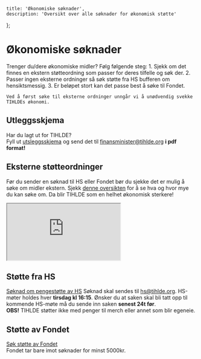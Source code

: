     title: 'Økonomiske søknader',
    description: 'Oversikt over alle søknader for økonomisk støtte'
};

# Økonomiske søknader

<Note>
    Trenger du/dere økonomiske midler? Følg følgende steg:
    1. Sjekk om det finnes en ekstern støtteordning som passer for deres tilfelle og søk der.
    2. Passer ingen eksterne ordninger så søk støtte fra HS bufferen om hensiktsmessig.
    3. Er beløpet stort kan det passe best å søke til Fondet.
    
    Ved å først søke til eksterne ordninger unngår vi å unødvendig svekke TIHLDEs økonomi.
</Note>

## Utleggsskjema
Har du lagt ut for TIHLDE?\
Fyll ut [utsleggsskjema](https://docs.google.com/document/d/153NDdTfvEbA5WSH6OhFP1TFGO1m8s0As/edit?usp=sharing&ouid=107106316927836150973&rtpof=true&sd=true) og send det til [finansminister@tihlde.org](mailto:finansminister@tihlde.org) **i pdf format!**

## Eksterne støtteordninger
Før du sender en søknad til HS eller Fondet bør du sjekke det er mulig å søke om midler ekstern.
Sjekk [denne oversikten](https://docs.google.com/spreadsheets/d/1si11uLTWA77aARL0wUNvMSbc4ElL66ZkrvXRQJwJUOE/edit?usp=sharing) for å se hva og hvor mye du kan søke om. Da blir TIHLDE som en helhet økonomisk sterkere!
<iframe class="w-full h-80 overflow-hidden" src="https://docs.google.com/spreadsheets/d/e/2PACX-1vQyLaczJc_mgMUc28uz_3jXpEGiwHt1qdtqQvT0A-5yRrGYPxeC6nPZbYtrmvp7XAcnokcR6LACuBht/pubhtml?widget=true&amp;headers=false&chrome=false"></iframe>

## Støtte fra HS
[Søknad om pengestøtte av HS](https://drive.google.com/file/d/1JpE49pANzhyi3W1ialiTZESEwIYJHR8s/view?usp=sharing)
Søknad skal sendes til [hs@tihlde.org](mailto:hs@tihlde.org).
HS-møter holdes hver **tirsdag kl 16:15**. 
Ønsker du at saken skal bli tatt opp til kommende HS-møte må du sende inn saken **senest 24t før**.\
**OBS!** TIHLDE støtter ikke med penger til merch eller annet som blir egeneie.


## Støtte av Fondet
[Søk støtte av Fondet](https://fondet.tihlde.org/s%C3%B8knad)\
Fondet tar bare imot søknader for minst 5000kr.
